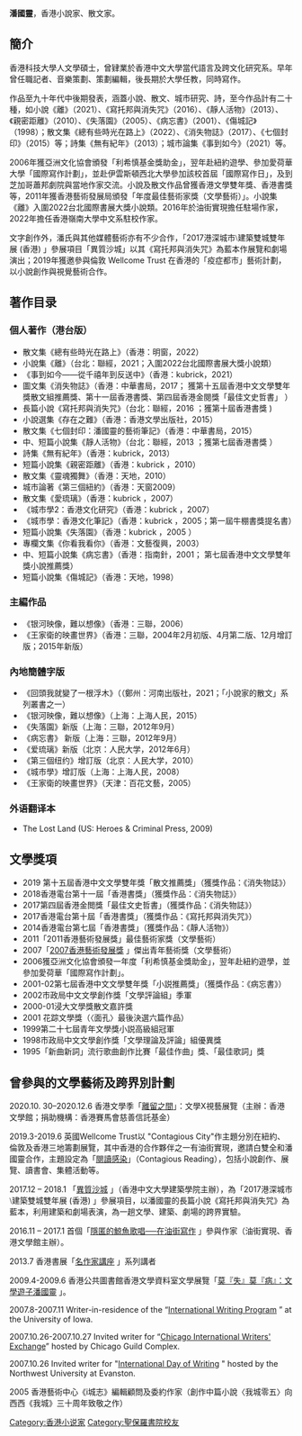 {{unreferenced|time=2015-10-29T07:46:48+00:00}}
'''潘國靈'''，香港小說家、散文家。

==簡介==
香港科技大學人文學碩士，曾肄業於香港中文大學當代語言及跨文化研究系。早年曾任職記者、音樂策劃、策劃編輯，後長期於大學任教，同時寫作。

作品至九十年代中後期發表，涵蓋小說、散文、城市研究、詩，至今作品計有二十種，如小說《離》（2021）、《寫托邦與消失咒》（2016）、《靜人活物》（2013）、《親密距離》（2010）、《失落園》（2005）、《病忘書》（2001）、《傷城記》（1998）；散文集《總有些時光在路上》（2022）、《消失物誌》（2017）、《七個封印》（2015）等；詩集《無有紀年》（2013）；城市論集《事到如今》（2021）等。

2006年獲亞洲文化協會頒發「利希慎基金獎助金」，翌年赴紐約遊學、參加愛荷華大學「國際寫作計劃」，並赴伊雲斯頓西北大學參加該校首屆「國際寫作日」，及到芝加哥蕭邦劇院與當地作家交流。小說及散文作品曾獲香港文學雙年獎、香港書獎等，2011年獲香港藝術發展局頒發「年度最佳藝術家獎（文學藝術）」。小說集《離》入圍2022台北國際書展大獎小說類。2016年於油街實現擔任駐場作家，2022年擔任香港嶺南大學中文系駐校作家。

文字創作外，潘氏與其他媒體藝術亦有不少合作，「2017港深城市⧵建築雙城雙年展 (香港) 」參展項目「異質沙城」以其《寫托邦與消失咒》為藍本作展覽和劇場演出；2019年獲邀參與倫敦 Wellcome Trust 在香港的「疫症都市」藝術計劃，以小說創作與視覺藝術合作。

==著作目录== 
=== 個人著作（港台版）===
*散文集《總有些時光在路上》（香港：明窗，2022）
*小說集《離》（台北：聯經，2021；入圍2022台北國際書展大獎小說類）
*《事到如今——從千禧年到反送中》（香港：kubrick，2021）
* 圖文集《消失物誌》（香港：中華書局，2017； 獲第十五屆香港中文文學雙年獎散文組推薦獎、第十一屆香港書獎、第四屆香港金閱獎「最佳文史哲書」 ）
* 長篇小說《寫托邦與消失咒》（台北：聯經，2016 ；獲第十屆香港書獎 )
* 小說選集《存在之難》（香港：香港文學出版社，2015）
* 散文集《七個封印：潘國靈的藝術筆記》（香港：中華書局，2015）
* 中、短篇小說集《靜人活物》（台北：聯經，2013 ；獲第七屆香港書獎 ）
* 詩集《無有紀年》（香港：kubrick，2013）
* 短篇小說集《親密距離》（香港：kubrick ，2010）
* 散文集《靈魂獨舞》（香港：天地，2010）
* 城市論著《第三個紐約》（香港：天窗2009）
* 散文集《愛琉璃》（香港：kubrick ，2007）
*《城市學2：香港文化研究》（香港：kubrick ，2007）
*《城市學：香港文化筆記》（香港：kubrick ，2005；第一屆牛棚書獎提名書）
* 短篇小說集《失落園》（香港：kubrick ，2005 ）
* 專欄文集《你看我看你》（香港：文藝復興，2003）
* 中、短篇小說集《病忘書》（香港：指南針，2001； 第七屆香港中文文學雙年獎小說推薦獎）
* 短篇小說集《傷城記》（香港：天地，1998）

===主編作品===
* 《银河映像，難以想像》（香港：三聯，2006）
* 《王家衛的映畫世界》（香港：三聯，2004年2月初版、4月第二版、12月增訂版；2015年新版）

=== 內地簡體字版===
* 《回頭我就變了一根浮木》（（鄭州：河南出版社，2021；「小說家的散文」系列叢書之一）
*《银河映像，難以想像》（上海：上海人民，2015）
* 《失落園》新版（上海：三聯，2012年9月）
* 《病忘書》 新版（上海：三聯，2012年9月）
* 《爱琉璃》新版（北京：人民大学，2012年6月）
* 《第三個纽约》增訂版（北京：人民大学，2010）
* 《城市學》增訂版（上海：上海人民，2008）
* 《王家衛的映畫世界》（天津：百花文藝，2005）

=== 外语翻译本===
*The Lost Land (US: Heroes & Criminal Press, 2009)

==文學獎項==
* 2019 第十五屆香港中文文學雙年獎「散文推薦獎」（獲獎作品：《消失物誌》）
* 2018香港電台第十一屆「香港書獎」（獲獎作品：《消失物誌》）
* 2017第四屆香港金閲獎「最佳文史哲書」（獲獎作品：《消失物誌》）
* 2017香港電台第十屆「香港書獎」（獲獎作品：《寫托邦與消失咒》）
* 2014香港電台第七屆「香港書獎」（獲獎作品：《靜人活物》）
* 2011「2011香港藝術發展獎」最佳藝術家獎（文學藝術）
* 2007「[https://www.hkadc.org.hk/?p=3561&lang=tc 2007香港藝術發展獎] {{Wayback|url=https://www.hkadc.org.hk/?p=3561&lang=tc |date=20190610092649 }}」傑出青年藝術獎（文學藝術）
* 2006獲亞洲文化協會頒發一年度「利希慎基金獎助金」，翌年赴紐約遊學，並參加愛荷華「國際寫作計劃」。
* 2001-02第七屆香港中文文學雙年獎「小説推薦獎」（獲獎作品：《病忘書》）
* 2002市政局中文文學創作獎「文學評論組」季軍
* 2000-01浸大文學獎散文嘉許獎
* 2001 花踪文學獎（〈面孔〉最後決選六篇作品）
* 1999第二十七屆青年文學獎小説高級組冠軍
* 1998市政局中文文學創作獎「文學理論及評論」組優異獎
* 1995「新曲新詞」流行歌曲創作比賽「最佳作曲」獎、「最佳歌詞」獎

==曾參與的文學藝術及跨界別計劃==
2020.10. 30–2020.12.6 
香港文學季「[http://p-articles.com/one_take/1802.html?fbclid=IwAR3Q817nTQzVm5fD9HpgXaGT3ePFOj3CQjW0sydHyBWuIrR36gCtc2mNYWg 離留之間]」：文學X視藝展覽（主辦：香港文學館；捐助機構：香港賽馬會慈善信託基金）

2019.3-2019.6
英國Wellcome Trust以 "Contagious City"作主題分別在紐約、倫敦及香港三地籌劃展覽，其中香港的合作夥伴之一有油街實現，邀請白雙全和潘國靈合作，主題設定為「[https://www.facebook.com/contagiousreading/ 閱讀感染]」（Contagious Reading），包括小說創作、展覽、讀書會、集體活動等。

2017.12 – 2018.1
「[https://www.cpr.cuhk.edu.hk/tc/press_detail.php?id=2683&t=中大畢業生舉辦建築-文學與劇場跨界展覽-呈現城市發展與表演空間的矛盾-歡迎公眾參觀 異質沙城] {{Wayback|url=https://www.cpr.cuhk.edu.hk/tc/press_detail.php?id=2683&t=%E4%B8%AD%E5%A4%A7%E7%95%A2%E6%A5%AD%E7%94%9F%E8%88%89%E8%BE%A6%E5%BB%BA%E7%AF%89-%E6%96%87%E5%AD%B8%E8%88%87%E5%8A%87%E5%A0%B4%E8%B7%A8%E7%95%8C%E5%B1%95%E8%A6%BD-%E5%91%88%E7%8F%BE%E5%9F%8E%E5%B8%82%E7%99%BC%E5%B1%95%E8%88%87%E8%A1%A8%E6%BC%94%E7%A9%BA%E9%96%93%E7%9A%84%E7%9F%9B%E7%9B%BE-%E6%AD%A1%E8%BF%8E%E5%85%AC%E7%9C%BE%E5%8F%83%E8%A7%80 |date=20210121160237 }}」（香港中文大學建築學院主辦），為「2017港深城市⧵建築雙城雙年展 (香港) 」參展項目，以潘國靈的長篇小說《寫托邦與消失咒》為藍本，利用建築和劇場表演，為一趟文學、建築、劇場的跨界實驗。

2016.11 – 2017.1
首個「[https://theinitium.com/article/20170425-culture-prose-oilstreet/ 隱匿的鯨魚歌唱──在油街寫作] {{Wayback|url=https://theinitium.com/article/20170425-culture-prose-oilstreet/ |date=20210119060925 }}」參與作家（油街實現、香港文學館主辦）。

2013.7
香港書展「[https://www.youtube.com/watch?v=KRXfNhpydWc 名作家講座] {{Wayback|url=https://www.youtube.com/watch?v=KRXfNhpydWc |date=20150208101053 }}」系列講者

2009.4-2009.6
香港公共圖書館香港文學資料室文學展覽「[https://www.hkpl.gov.hk/tc/thematic-exhibition/hong-kong-literature-thematic-exhibition/lawrence-pun.html 莫『失』莫『病』：文學遊子潘國靈] {{Wayback|url=https://www.hkpl.gov.hk/tc/thematic-exhibition/hong-kong-literature-thematic-exhibition/lawrence-pun.html |date=20210120223424 }}」。

2007.8-2007.11
Writer-in-residence of the “[https://iwp.uiowa.edu/writers/lawrence-pun International Writing Program] {{Wayback|url=https://iwp.uiowa.edu/writers/lawrence-pun |date=20210125145650 }}” at the University of Iowa.

2007.10.26-2007.10.27
Invited writer for “[http://www.chopintheatre.com/event.php?id=169 Chicago International Writers' Exchange]” hosted by Chicago Guild Complex.

2007.10.26
Invited writer for "[https://www.northwestern.edu/writing-arts/pdfs/newsletters/CWA_Newsletter_FQ07.pdf International Day of Writing] {{Wayback|url=https://www.northwestern.edu/writing-arts/pdfs/newsletters/CWA_Newsletter_FQ07.pdf |date=20201001042035 }}" hosted by the Northwest University at Evanston.

2005
香港藝術中心《i城志》編輯顧問及委約作家（創作中篇小說〈我城零五〉向西西《我城》三十周年致敬之作）

[[Category:香港小说家|Category:香港小说家]]
[[Category:聖保羅書院校友|Category:聖保羅書院校友]]